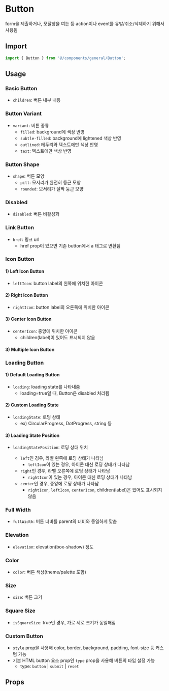 
<Meta of={ButtonStories} />

# Button

form을 제출하거나, 모달창을 여는 등 action이나 event를 유발/취소/삭제하기 위해서 사용됨

## Import

```js
import { Button } from '@/components/general/Button';
```

## Usage

### Basic Button

- `children`: 버튼 내부 내용

<Canvas of={ButtonStories.BasicButton} />

### Button Variant

- `variant`: 버튼 종류
  - `filled`: background에 색상 반영
  - `subtle-filled`: background에 lightened 색상 반영
  - `outlined`: 테두리와 텍스트에만 색상 반영
  - `text`: 텍스트에만 색상 반영

<Canvas of={ButtonStories.ButtonVariant} />

### Button Shape

- `shape`: 버튼 모양
  - `pill`: 모서리가 완전히 둥근 모양
  - `rounded`: 모서리가 살짝 둥근 모양

<Canvas of={ButtonStories.ButtonShape} />

### Disabled

- `disabled`: 버튼 비활성화

<Canvas of={ButtonStories.Disabled} />

### Link Button

- `href`: 링크 url
  - href prop이 있으면 기존 button에서 a 태그로 변환됨

<Canvas of={ButtonStories.LinkButton} />

### Icon Button

#### 1) Left Icon Button

- `leftIcon`: button label의 왼쪽에 위치한 아이콘

<Canvas of={ButtonStories.LeftIconButton} />

#### 2) Right Icon Button

- `rightIcon`: button label의 오른쪽에 위치한 아이콘

<Canvas of={ButtonStories.RightIconButton} />

#### 3) Center Icon Button

- `centerIcon`: 중앙에 위치한 아이콘
  - children(label)이 있어도 표시되지 않음

<Canvas of={ButtonStories.CenterIconButton} />

#### 3) Multiple Icon Button

<Canvas of={ButtonStories.MultipleIconButton} />

### Loading Button

#### 1) Default Loading Button

- `loading`: loading state를 나타내줌
  - loading=true일 때, Button은 disabled 처리됨

<Canvas of={ButtonStories.DefaultLoadingButton} />

#### 2) Custom Loading State

- `loadingState`: 로딩 상태
  - ex) CircularProgress, DotProgress, string 등

<Canvas of={ButtonStories.CustomLoadingState} />

#### 3) Loading State Position

- `loadingStatePosition`: 로딩 상태 위치

  - `left`인 경우, 라벨 왼쪽에 로딩 상태가 나타남
    - `leftIcon`이 있는 경우, 아이콘 대신 로딩 상태가 나타남
  - `right`인 경우, 라벨 오른쪽에 로딩 상태가 나타남
    - `rightIcon`이 있는 경우, 아이콘 대신 로딩 상태가 나타남
  - `center`인 경우, 중앙에 로딩 상태가 나타남
    - `rightIcon`, `leftIcon`, `centerIcon`, children(label)은 있어도 표시되지 않음

<Canvas of={ButtonStories.LoadingStatePosition} />

### Full Width

- `fullWidth`: 버튼 너비를 parent의 너비와 동일하게 맞춤

<Canvas of={ButtonStories.FullWidth} />

### Elevation

- `elevation`: elevation(box-shadow) 정도

<Canvas of={ButtonStories.Elevation} />

### Color

- `color`: 버튼 색상(theme/palette 포함)

<Canvas of={ButtonStories.Color} />

### Size

- `size`: 버튼 크기

<Canvas of={ButtonStories.Size} />

### Square Size

- `isSquareSize`: true인 경우, 가로 세로 크기가 동일해짐

<Canvas of={ButtonStories.SquareSize} />

### Custom Button

- `style` prop을 사용해 color, border, background, padding, font-size 등 커스텀 가능
- 기본 HTML button 요소 prop인 `type` prop을 사용해 버튼의 타입 설정 가능
  - type: `button` | `submit` | `reset`

<Canvas of={ButtonStories.CustomButton} />

## Props

<ArgTypes of={ButtonStories} sort="alpha" />
